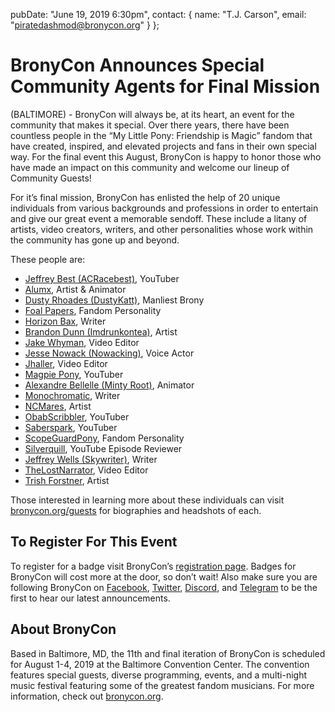   pubDate: "June 19, 2019 6:30pm",
  contact: {
    name: "T.J. Carson",
    email: "piratedashmod@bronycon.org"
  }
};

# BronyCon Announces Special Community Agents for Final Mission

(BALTIMORE) - BronyCon will always be, at its heart, an event for the community that makes it special. Over there years, there have been countless people in the “My Little Pony: Friendship is Magic” fandom that have created, inspired, and elevated projects and fans in their own special way. For the final event this August, BronyCon is happy to honor those who have made an impact on this community and welcome our lineup of Community Guests!

For it’s final mission, BronyCon has enlisted the help of 20 unique individuals from various backgrounds and professions in order to entertain and give our great event a memorable sendoff. These include a litany of artists, video creators, writers, and other personalities whose work within the community has gone up and beyond.

These people are:

- [Jeffrey Best (ACRacebest)](/guests/ac-racebest), YouTuber
- [Alumx](/guests/alumx), Artist & Animator
- [Dusty Rhoades (DustyKatt)](/guests/dustykatt), Manliest Brony
- [Foal Papers](/guests/foal-papers), Fandom Personality
- [Horizon Bax](/guests/horizon-bax), Writer
- [Brandon Dunn (Imdrunkontea)](/guests/brandon-dunn), Artist
- [Jake Whyman](/guests/jakewhyman), Video Editor
- [Jesse Nowack (Nowacking)](/guests/jesse-nowack), Voice Actor
- [Jhaller](/guests/jhaller), Video Editor
- [Magpie Pony](/guests/magpiepony), YouTuber
- [Alexandre Bellelle (Minty Root)](/guests/minty-root), Animator
- [Monochromatic](/guests/monochromatic), Writer
- [NCMares](/guests/ncmares), Artist
- [ObabScribbler](/guests/obabscribbler), YouTuber
- [Saberspark](/guests/saberspark), YouTuber
- [ScopeGuardPony](/guests/scope), Fandom Personality
- [Silverquill](/guests/silverquill), YouTube Episode Reviewer
- [Jeffrey Wells (Skywriter)](/guests/jeffrey-wells), Writer
- [TheLostNarrator](/guests/thelostnarrator), Video Editor
- [Trish Forstner](/guests/trish-forstner), Artist

Those interested in learning more about these individuals can visit [bronycon.org/guests](https://bronycon.org/guests) for biographies and headshots of each.

## To Register For This Event

To register for a badge visit BronyCon’s [registration page](http://bronycon.org#register). Badges for BronyCon will cost more at the door, so don’t wait! Also make sure you are following BronyCon on [Facebook](https://www.facebook.com/BronyCon), [Twitter](https://twitter.com/bronycon), [Discord](https://twitter.com/bronycon), and [Telegram](https://t.me/BronyCon) to be the first to hear our latest announcements.

## About BronyCon

Based in Baltimore, MD, the 11th and final iteration of BronyCon is scheduled for August 1-4, 2019 at the Baltimore Convention Center. The convention features special guests, diverse programming, events, and a multi-night music festival featuring some of the greatest fandom musicians. For more information, check out [bronycon.org](https://bronycon.org).
